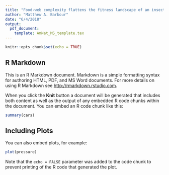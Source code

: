 ```yaml
---
title: "Food-web complexity flattens the fitness landscape of an insect herbivore"
author: "Matthew A. Barbour"
date: "6/4/2018"
output: 
  pdf_document:
    template: AmNat_MS_template.tex
---
```


```r
knitr::opts_chunk$set(echo = TRUE)
```

## R Markdown

This is an R Markdown document. Markdown is a simple formatting syntax for authoring HTML, PDF, and MS Word documents. For more details on using R Markdown see <http://rmarkdown.rstudio.com>.

When you click the **Knit** button a document will be generated that includes both content as well as the output of any embedded R code chunks within the document. You can embed an R code chunk like this:

```r
summary(cars)
```

## Including Plots

You can also embed plots, for example:

```r
plot(pressure)
```

Note that the `echo = FALSE` parameter was added to the code chunk to prevent printing of the R code that generated the plot.
<!--stackedit_data:
eyJoaXN0b3J5IjpbMTczNjc4NjcyN119
-->